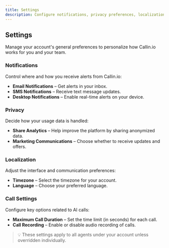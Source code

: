 ```yaml
---
title: Settings
description: Configure notifications, privacy preferences, localization, and call settings for your Callin.io account.
---
```


## Settings

Manage your account's general preferences to personalize how Callin.io works for you and your team.

### Notifications

Control where and how you receive alerts from Callin.io:

- **Email Notifications** – Get alerts in your inbox.
- **SMS Notifications** – Receive text message updates.
- **Desktop Notifications** – Enable real-time alerts on your device.

### Privacy

Decide how your usage data is handled:

- **Share Analytics** – Help improve the platform by sharing anonymized data.
- **Marketing Communications** – Choose whether to receive updates and offers.

### Localization

Adjust the interface and communication preferences:

- **Timezone** – Select the timezone for your account.
- **Language** – Choose your preferred language.

### Call Settings

Configure key options related to AI calls:

- **Maximum Call Duration** – Set the time limit (in seconds) for each call.
- **Call Recording** – Enable or disable audio recording of calls.

> 💡 These settings apply to all agents under your account unless overridden individually.



